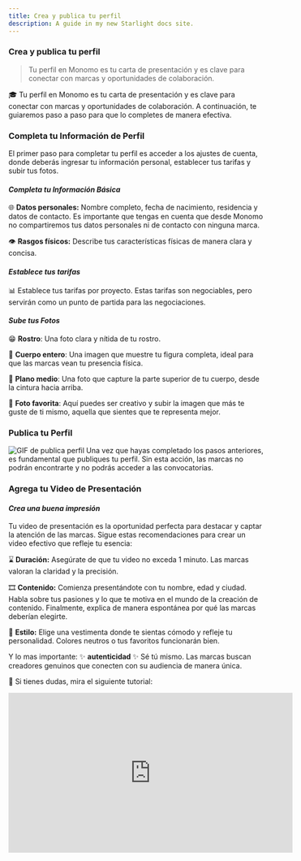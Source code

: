 ```yaml
---
title: Crea y publica tu perfil
description: A guide in my new Starlight docs site.
---
```


### Crea y publica tu perfil

> Tu perfil en Monomo es tu carta de presentación y es clave para conectar con marcas y oportunidades de colaboración.
> 

<aside>
🎓 Tu perfil en Monomo es tu carta de presentación y es clave para conectar con marcas y oportunidades de colaboración. A continuación, te guiaremos paso a paso para que lo completes de manera efectiva.

</aside>

### Completa tu Información de Perfil

El primer paso para completar tu perfil es acceder a los ajustes de cuenta, donde deberás ingresar tu información personal, establecer tus tarifas y subir tus fotos.

#### *Completa tu Información Básica*

🌐 **Datos personales:** Nombre completo, fecha de nacimiento, residencia y datos de contacto. Es importante que tengas en cuenta que desde Monomo no compartiremos tus datos personales ni de contacto con ninguna marca.

👁 **Rasgos físicos:** Describe tus características físicas de manera clara y concisa.

#### *Establece tus tarifas*

📊 Establece tus tarifas por proyecto. Estas tarifas son negociables, pero servirán como un punto de partida para las negociaciones.

#### *Sube tus Fotos*

😁 **Rostro**: Una foto clara y nítida de tu rostro.

💪 **Cuerpo entero**: Una imagen que muestre tu figura completa, ideal para que las marcas vean tu presencia física.

📝 **Plano medio**: Una foto que capture la parte superior de tu cuerpo, desde la cintura hacia arriba.

🎨 **Foto favorita**: Aquí puedes ser creativo y subir la imagen que más te guste de ti mismo, aquella que sientes que te representa mejor.


### Publica tu Perfil

![GIF de publica perfil](src/assets/screen-capture-_4_.gif)
Una vez que hayas completado los pasos anteriores, es fundamental que publiques tu perfil. Sin esta acción, las marcas no podrán encontrarte y no podrás acceder a las convocatorias.

### Agrega tu Video de Presentación

#### *Crea una buena impresión*

Tu video de presentación es la oportunidad perfecta para destacar y captar la atención de las marcas. Sigue estas recomendaciones para crear un video efectivo que refleje tu esencia:

⌛ **Duración:** Asegúrate de que tu video no exceda 1 minuto. Las marcas valoran la claridad y la precisión.

🎞️ **Contenido:** Comienza presentándote con tu nombre, edad y ciudad. Habla sobre tus pasiones y lo que te motiva en el mundo de la creación de contenido. Finalmente, explica de manera espontánea por qué las marcas deberían elegirte.

👗 **Estilo:** Elige una vestimenta donde te sientas cómodo y refleje tu personalidad. Colores neutros o tus favoritos funcionarán bien. 

Y lo mas importante: ✨ **autenticidad** ✨ Sé tú mismo. Las marcas buscan creadores genuinos que conecten con su audiencia de manera única.

🌸 Si tienes dudas, mira el siguiente tutorial: 

<iframe width="560" height="315" src="https://www.youtube.com/embed/kGbjNvcMGwc?si=z4Bz_R3K8ODd8ePp" title="YouTube video player" frameborder="0" allow="accelerometer; autoplay; clipboard-write; encrypted-media; gyroscope; picture-in-picture; web-share" referrerpolicy="strict-origin-when-cross-origin" allowfullscreen></iframe>


